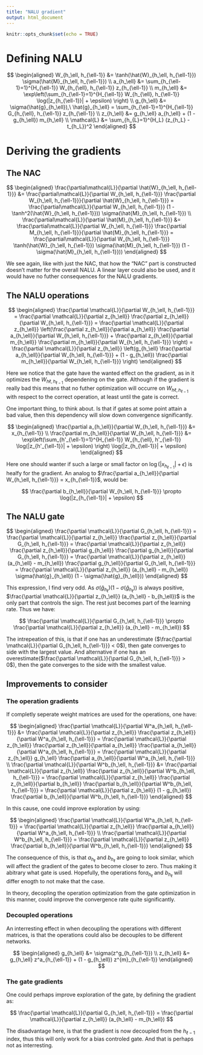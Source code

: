 ```yaml
---
title: "NALU gradient"
output: html_document
---
```


```r
knitr::opts_chunk$set(echo = TRUE)
```

# Defining NALU

$$
\begin{aligned}
W_{h_\ell, h_{\ell-1}} &= \tanh(\hat{W}_{h_\ell, h_{\ell-1}}) \sigma(\hat{M}_{h_\ell, h_{\ell-1}}) \\
a_{h_\ell} &= \sum_{h_{\ell-1}=1}^{H_{\ell-1}} W_{h_{\ell}, h_{\ell-1}} z_{h_{\ell-1}} \\
m_{h_\ell} &= \exp\left(\sum_{h_{\ell-1}=1}^{H_{\ell-1}} W_{h_{\ell}, h_{\ell-1}} \log(|z_{h_{\ell-1}}| + \epsilon) \right) \\
g_{h_\ell} &= \sigma(\hat{g}_{h_\ell}),\ \hat{g}_{h_\ell} = \sum_{h_{\ell-1}=1}^{H_{\ell-1}} G_{h_{\ell}, h_{\ell-1}} z_{h_{\ell-1}} \\
z_{h_\ell} &= g_{h_\ell} a_{h_\ell} + (1 - g_{h_\ell}) m_{h_\ell} \\
\mathcal{L} &= \sum_{h_{L}=1}^{H_L} (z_{h_L} - t_{h_L})^2
\end{aligned}
$$

# Deriving the gradients

## The NAC

$$
\begin{aligned}
\frac{\partial\mathcal{L}}{\partial \hat{W}_{h_\ell, h_{\ell-1}}} &= \frac{\partial\mathcal{L}}{\partial W_{h_\ell, h_{\ell-1}}} \frac{\partial W_{h_\ell, h_{\ell-1}}}{\partial \hat{W}_{h_\ell, h_{\ell-1}}} = \frac{\partial\mathcal{L}}{\partial W_{h_\ell, h_{\ell-1}}} (1 - \tanh^2(\hat{W}_{h_\ell, h_{\ell-1}})) \sigma(\hat{M}_{h_\ell, h_{\ell-1}}) \\
\frac{\partial\mathcal{L}}{\partial \hat{M}_{h_\ell, h_{\ell-1}}} &= \frac{\partial\mathcal{L}}{\partial W_{h_\ell, h_{\ell-1}}} \frac{\partial M_{h_\ell, h_{\ell-1}}}{\partial \hat{M}_{h_\ell, h_{\ell-1}}} = \frac{\partial\mathcal{L}}{\partial W_{h_\ell, h_{\ell-1}}} \tanh(\hat{W}_{h_\ell, h_{\ell-1}}) \sigma(\hat{M}_{h_\ell, h_{\ell-1}}) (1 - \sigma(\hat{M}_{h_\ell, h_{\ell-1}}))
\end{aligned}
$$

We see again, like with just the NAC, that how the "NAC" part is constructed doesn't matter for the overall NALU. A linear layer could also be used, and it would have no futher consequences for the NALU gradients.

## The NALU operations

$$
\begin{aligned}
\frac{\partial \mathcal{L}}{\partial W_{h_\ell, h_{\ell-1}}} = \frac{\partial \mathcal{L}}{\partial z_{h_\ell}} \frac{\partial z_{h_\ell}}{\partial W_{h_\ell, h_{\ell-1}}} = \frac{\partial \mathcal{L}}{\partial z_{h_\ell}} \left(\frac{\partial z_{h_\ell}}{\partial a_{h_\ell}} \frac{\partial a_{h_\ell}}{\partial W_{h_\ell, h_{\ell-1}}} + \frac{\partial z_{h_\ell}}{\partial m_{h_\ell}} \frac{\partial m_{h_\ell}}{\partial W_{h_\ell, h_{\ell-1}}} \right) = \frac{\partial \mathcal{L}}{\partial z_{h_\ell}} \left(g_{h_\ell} \frac{\partial a_{h_\ell}}{\partial W_{h_\ell, h_{\ell-1}}} + (1 - g_{h_\ell}) \frac{\partial m_{h_\ell}}{\partial W_{h_\ell, h_{\ell-1}}} \right)
\end{aligned}
$$

Here we notice that the gate have the wanted effect on the gradient, as in it optimizes the $W_{h\ell, h_{\ell-1}}$ dependening on the gate. Although if the gradient is really bad this means that no futher optimization will occurre on $W_{h\ell, h_{\ell-1}}$ with respect to the correct operation, at least until the gate is correct.

One important thing, to think about. Is that if gates at some point attain a bad value, then this dependency will slow down convergence significantly.

$$
\begin{aligned}
\frac{\partial a_{h_\ell}}{\partial W_{h_\ell, h_{\ell-1}}} &= x_{h_{\ell-1}} \\
\frac{\partial m_{h_\ell}}{\partial W_{h_\ell, h_{\ell-1}}} &= \exp\left(\sum_{h'_{\ell-1}=1}^{H_{\ell-1}} W_{h_{\ell}, h'_{\ell-1}} \log(|z_{h'_{\ell-1}}| + \epsilon) \right) \log(|z_{h_{\ell-1}}| + \epsilon)
\end{aligned}
$$

Here one should wanter if such a large or small factor on $\log(|x_{h_{\ell-1}}| + \epsilon)$ is healfy for the gradient. An analog to $\frac{\partial a_{h_\ell}}{\partial W_{h_\ell, h_{\ell-1}}} = x_{h_{\ell-1}}$, would be:

$$
\frac{\partial b_{h_\ell}}{\partial W_{h_\ell, h_{\ell-1}}} \propto \log(|z_{h_{\ell-1}}| + \epsilon)
$$

## The NALU gate

$$
\begin{aligned}
\frac{\partial \mathcal{L}}{\partial G_{h_\ell, h_{\ell-1}}} = \frac{\partial \mathcal{L}}{\partial z_{h_\ell}} \frac{\partial z_{h_\ell}}{\partial G_{h_\ell, h_{\ell-1}}} = \frac{\partial \mathcal{L}}{\partial z_{h_\ell}} \frac{\partial z_{h_\ell}}{\partial g_{h_\ell}} \frac{\partial g_{h_\ell}}{\partial G_{h_\ell, h_{\ell-1}}} = \frac{\partial \mathcal{L}}{\partial z_{h_\ell}} (a_{h_\ell} - m_{h_\ell}) \frac{\partial g_{h_\ell}}{\partial G_{h_\ell, h_{\ell-1}}} = \frac{\partial \mathcal{L}}{\partial z_{h_\ell}} (a_{h_\ell} - m_{h_\ell}) \sigma(\hat{g}_{h_\ell}) (1 - \sigma(\hat{g}_{h_\ell}))
\end{aligned}
$$

This expression, I find very odd. As $\sigma(\hat{g}_{h_\ell}) (1 - \sigma(\hat{g}_{h_\ell}))$ is always positive, $\frac{\partial \mathcal{L}}{\partial z_{h_\ell}} (a_{h_\ell} - b_{h_\ell})$ is the only part that controls the sign. The rest just becomes part of the learning rate. Thus we have:

$$
\frac{\partial \mathcal{L}}{\partial G_{h_\ell, h_{\ell-1}}} \propto \frac{\partial \mathcal{L}}{\partial z_{h_\ell}} (a_{h_\ell} - m_{h_\ell})
$$

The intrepeation of this, is that if one has an underestimate ($\frac{\partial \mathcal{L}}{\partial G_{h_\ell, h_{\ell-1}}} < 0$), then gate converges to side with the largest value. And alternative if one has an overestimate($\frac{\partial \mathcal{L}}{\partial G_{h_\ell, h_{\ell-1}}} > 0$), then the gate converges to the side with the smallest value.

## Improvements to consider

### The operation gradients

If completly seperate weight matrices are used for the operations, one have:

$$
\begin{aligned}
\frac{\partial \mathcal{L}}{\partial W^a_{h_\ell, h_{\ell-1}}} &= \frac{\partial \mathcal{L}}{\partial z_{h_\ell}} \frac{\partial z_{h_\ell}}{\partial W^a_{h_\ell, h_{\ell-1}}} = \frac{\partial \mathcal{L}}{\partial z_{h_\ell}} \frac{\partial z_{h_\ell}}{\partial a_{h_\ell}} \frac{\partial a_{h_\ell}}{\partial W^a_{h_\ell, h_{\ell-1}}} = \frac{\partial \mathcal{L}}{\partial z_{h_\ell}} g_{h_\ell} \frac{\partial a_{h_\ell}}{\partial W^a_{h_\ell, h_{\ell-1}}} \\
\frac{\partial \mathcal{L}}{\partial W^b_{h_\ell, h_{\ell-1}}} &= \frac{\partial \mathcal{L}}{\partial z_{h_\ell}} \frac{\partial z_{h_\ell}}{\partial W^b_{h_\ell, h_{\ell-1}}} = \frac{\partial \mathcal{L}}{\partial z_{h_\ell}} \frac{\partial z_{h_\ell}}{\partial b_{h_\ell}} \frac{\partial b_{h_\ell}}{\partial W^b_{h_\ell, h_{\ell-1}}} = \frac{\partial \mathcal{L}}{\partial z_{h_\ell}} (1 - g_{h_\ell}) \frac{\partial b_{h_\ell}}{\partial W^b_{h_\ell, h_{\ell-1}}}
\end{aligned}
$$

In this cause, one could improve exploration by using:

$$
\begin{aligned}
\frac{\partial \mathcal{L}}{\partial W^a_{h_\ell, h_{\ell-1}}} = \frac{\partial \mathcal{L}}{\partial z_{h_\ell}} \frac{\partial a_{h_\ell}}{\partial W^a_{h_\ell, h_{\ell-1}}} \\
\frac{\partial \mathcal{L}}{\partial W^b_{h_\ell, h_{\ell-1}}} = \frac{\partial \mathcal{L}}{\partial z_{h_\ell}} \frac{\partial b_{h_\ell}}{\partial W^b_{h_\ell, h_{\ell-1}}}
\end{aligned}
$$

The consequence of this, is that $a_{h_\ell}$ and $b_{h_\ell}$ are going to look similar, which will affect the gradient of the gates to become closer to zero. Thus making it abitrary what gate is used. Hopefully, the operations for$a_{h_\ell}$ and $b_{h_\ell}$ will differ enogth to not make that the case.

In theory, decopling the operation optimization from the gate optimization in this manner, could improve the convergence rate quite significantly.

### Decoupled operations

An interresting effect in when decoupling the operations with different matrices, is that the operations could also be decouples to be different networks.

$$
\begin{aligned}
g_{h_\ell} &= \sigma(z^g_{h_{\ell-1}}) \\
z_{h_\ell} &= g_{h_\ell} z^a_{h_{\ell-1}} + (1 - g_{h_\ell}) z^{m}_{h_{\ell-1}}
\end{aligned}
$$

### The gate gradients

One could perhaps improve exploration of the gate, by defining the gradient as:

$$
\frac{\partial \mathcal{L}}{\partial G_{h_\ell, h_{\ell-1}}} =  \frac{\partial \mathcal{L}}{\partial z_{h_\ell}} (a_{h_\ell} - m_{h_\ell})
$$

The disadvantage here, is that the gradient is now decoupled from the $h_{\ell-1}$ index, thus this will only work for a bias controled gate. And that is perhaps not as interresting.


<!--
The $\frac{\partial \mathcal{L}}{\partial z_{h_\ell}}$ is simply dependent on if the predictor is an overestimate or an underestimate. Let's consider that it is an overestimate for many iterations, because the learning rate is very small. In that case we have:

$$
\frac{\partial \mathcal{L}}{\partial G_{h_\ell, h_{\ell-1}}} \propto a_{h_\ell} - m_{h_\ell}
$$

I fell, this is somewhat unintuitive, without being counter intuitive. The difference between $a_{h_\ell} - m_{h_\ell}$ seams like a bad choice. The ideal would really be something like:

$$
\frac{\partial \mathcal{L}}{\partial G_{h_\ell, h_{\ell-1}}} \propto \mathcal{L}\Big\rvert_{z_{h_\ell} = m_{h_\ell}} - \mathcal{L}\Big\rvert_{z_{h_\ell} = a_{h_\ell}}
$$

This seams similar to the approach of Inductive Programming, e.g. Gradient Bandits, so perhaps that should be tried for the gate. Although, it is not really clear how such an approach could work when the distribution parameters are a network. Perhaps, try and be inspired by the Gradient Bandit proof.

-->

<!--
For the point proves that I have tried, this actually works. However, if we considered the addition NAC and the multiplication NAC to be seperate, this does not seam garantted to work. As one of the networks could be initialized to yield really small or really big values.

Let's say $G_{h_\ell, h_{\ell-1}}$ is initialized such that $\hat{g}_{h_\ell}$ yeilds really small values (multplication is active). And that $\hat{M}_{h_\ell, h_{\ell-1}}$ is initialized such that it yields small values, and that $\hat{W}_{h_\ell, h_{\ell-1}}$ is initialized such $a - m$ is positive.

Then if the target is smaller than $m$, i.e. we are overestimating, then the gradient will be positive, and we will converge the gate in the wrong direction. Although, what will happen eventually is that the $m$ will stop overestimating and then the gate will converge correctly. But maybe this conflict explains why the $NALU_2(\cdot)$ has worse convergence.
-->





